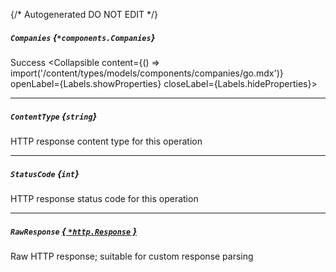 {/* Autogenerated DO NOT EDIT  */}

##### `Companies` *{`*components.Companies`}*
Success
<Collapsible content={() => import('/content/types/models/components/companies/go.mdx')} openLabel={Labels.showProperties} closeLabel={Labels.hideProperties}>
</Collapsible>

---
##### `ContentType` *{`string`}*
HTTP response content type for this operation

---
##### `StatusCode` *{`int`}*
HTTP response status code for this operation

---
##### `RawResponse` [*{ `*http.Response` }*](https://pkg.go.dev/net/http#Response)
Raw HTTP response; suitable for custom response parsing


